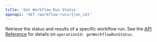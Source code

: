 ```yaml
---
title: 'Get Workflow Run Status'
openapi: 'GET /workflow-runs/{run_id}'
---
```


Retrieve the status and results of a specific workflow run. See the [API Reference](/api-reference/introduction) for details on `operationId: getWorkflowRunStatus`.
